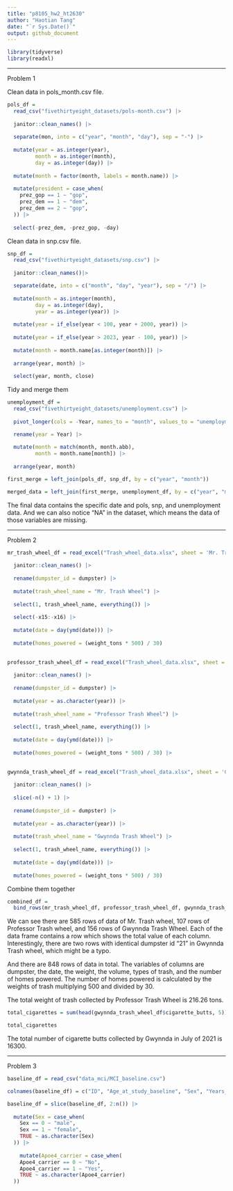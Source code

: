 ```yaml
---
title: "p8105_hw2_ht2630"
author: "Haotian Tang"
date: "`r Sys.Date()`"
output: github_document
---
```


```r
library(tidyverse)
library(readxl)
```

---

Problem 1

Clean data in pols_month.csv file.
```r

pols_df = 
  read_csv("fivethirtyeight_datasets/pols-month.csv") |>
  
  janitor::clean_names() |>
  
  separate(mon, into = c("year", "month", "day"), sep = "-") |>
  
  mutate(year = as.integer(year),
         month = as.integer(month),
         day = as.integer(day)) |>
  
  mutate(month = factor(month, labels = month.name)) |>
  
  mutate(president = case_when(
    prez_gop == 1 ~ "gop",
    prez_dem == 1 ~ "dem",
    prez_dem == 2 ~ "gop",
  )) |>
  
  select(-prez_dem, -prez_gop, -day)
```

Clean data in snp.csv file. 

```r

snp_df = 
  read_csv("fivethirtyeight_datasets/snp.csv") |>
  
  janitor::clean_names()|>

  separate(date, into = c("month", "day", "year"), sep = "/") |>
  
  mutate(month = as.integer(month),
         day = as.integer(day),
         year = as.integer(year)) |>
  
  mutate(year = if_else(year < 100, year + 2000, year)) |>
  
  mutate(year = if_else(year > 2023, year - 100, year)) |>
  
  mutate(month = month.name[as.integer(month)]) |>
  
  arrange(year, month) |>
  
  select(year, month, close)

```

Tidy and merge them

```r

unemployment_df = 
  read_csv("fivethirtyeight_datasets/unemployment.csv") |>
  
  pivot_longer(cols = -Year, names_to = "month", values_to = "unemployment_rate") |>

  rename(year = Year) |>
  
  mutate(month = match(month, month.abb),
         month = month.name[month]) |>
  
  arrange(year, month)
```

```r

first_merge = left_join(pols_df, snp_df, by = c("year", "month"))

merged_data = left_join(first_merge, unemployment_df, by = c("year", "month"))

```

The final data contains the specific date and pols, snp, and unemployment data. And we can also notice "NA" in the dataset, which means the data of those variables are missing.  

---

Problem 2

```r

mr_trash_wheel_df = read_excel("Trash_wheel_data.xlsx", sheet = 'Mr. Trash Wheel') |>
  
  janitor::clean_names() |>
  
  rename(dumpster_id = dumpster) |>
  
  mutate(trash_wheel_name = "Mr. Trash Wheel") |>
  
  select(1, trash_wheel_name, everything()) |>
  
  select(-x15:-x16) |>
  
  mutate(date = day(ymd(date))) |>
  
  mutate(homes_powered = (weight_tons * 500) / 30)
  
```

```r

professor_trash_wheel_df = read_excel("Trash_wheel_data.xlsx", sheet = 'Professor Trash Wheel') |>
  
  janitor::clean_names() |>
  
  rename(dumpster_id = dumpster) |>
  
  mutate(year = as.character(year)) |>
  
  mutate(trash_wheel_name = "Professor Trash Wheel") |>
  
  select(1, trash_wheel_name, everything()) |>
  
  mutate(date = day(ymd(date))) |>
  
  mutate(homes_powered = (weight_tons * 500) / 30) |>
  
```

```r

gwynnda_trash_wheel_df = read_excel("Trash_wheel_data.xlsx", sheet = 'Gwynnda Trash Wheel') |>
  
  janitor::clean_names() |>
  
  slice(-n() + 1) |>
  
  rename(dumpster_id = dumpster) |>
  
  mutate(year = as.character(year)) |>
  
  mutate(trash_wheel_name = "Gwynnda Trash Wheel") |>
  
  select(1, trash_wheel_name, everything()) |>
  
  mutate(date = day(ymd(date))) |>
  
  mutate(homes_powered = (weight_tons * 500) / 30)

```

Combine them together

```r

combined_df = 
  bind_rows(mr_trash_wheel_df, professor_trash_wheel_df, gwynnda_trash_wheel_df)

```

We can see there are 585 rows of data of Mr. Trash wheel, 107 rows of Professor Trash wheel, and 156 rows of Gwynnda Trash Wheel. Each of the data frame contains a row which shows the total value of each column. Interestingly, there are two rows with identical dumpster id "21" in Gwynnda Trash wheel, which might be a typo. 

And there are 848 rows of data in total. The variables of columns are dumpster, the date, the weight, the volume, types of trash, and the number of homes powered. The number of homes powered is calculated by the weights of trash multiplying 500 and divided by 30. 

The total weight of trash collected by Professor Trash Wheel is 216.26 tons. 

```r

total_cigarettes = sum(head(gwynnda_trash_wheel_df$cigarette_butts, 5))

total_cigarettes

```

The total number of cigarette butts collected by Gwynnda in July of 2021 is 16300. 

---

Problem 3 

```r

baseline_df = read_csv("data_mci/MCI_baseline.csv") 

colnames(baseline_df) = c("ID", "Age_at_study_baseline", "Sex", "Years_of_Education", "Apoe4_carrier", "Age_at_onset")

baseline_df = slice(baseline_df, 2:n()) |>
  
  mutate(Sex = case_when(
    Sex == 0 ~ "male",
    Sex == 1 ~ "female",
    TRUE ~ as.character(Sex)
  )) |> 
  
    mutate(Apoe4_carrier = case_when(
    Apoe4_carrier == 0 ~ "No",
    Apoe4_carrier == 1 ~ "Yes",
    TRUE ~ as.character(Apoe4_carrier)
  ))
  



  
  
```

